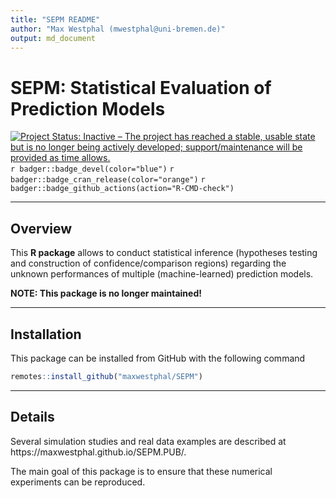 ```yaml
---
title: "SEPM README"
author: "Max Westphal (mwestphal@uni-bremen.de)"
output: md_document
---
```


# SEPM: Statistical Evaluation of Prediction Models

[![Project Status: Inactive – The project has reached a stable, usable state but is no longer being actively developed; support/maintenance will be provided as time allows.](https://www.repostatus.org/badges/latest/inactive.svg)](https://www.repostatus.org/#inactive)
`r badger::badge_devel(color="blue")`
`r badger::badge_cran_release(color="orange")`
`r badger::badge_github_actions(action="R-CMD-check")`

---

## Overview

This **R package** allows to conduct statistical inference (hypotheses testing and 
construction of confidence/comparison regions) regarding the unknown performances of multiple 
(machine-learned) prediction models. 

**NOTE: This package is no longer maintained!**


---

## Installation

This package can be installed from GitHub with the following command

```r
remotes::install_github("maxwestphal/SEPM")
```


---

## Details

Several simulation studies and real data examples are described at https://maxwestphal.github.io/SEPM.PUB/.

The main goal of this package is to ensure that these numerical experiments can be reproduced.









